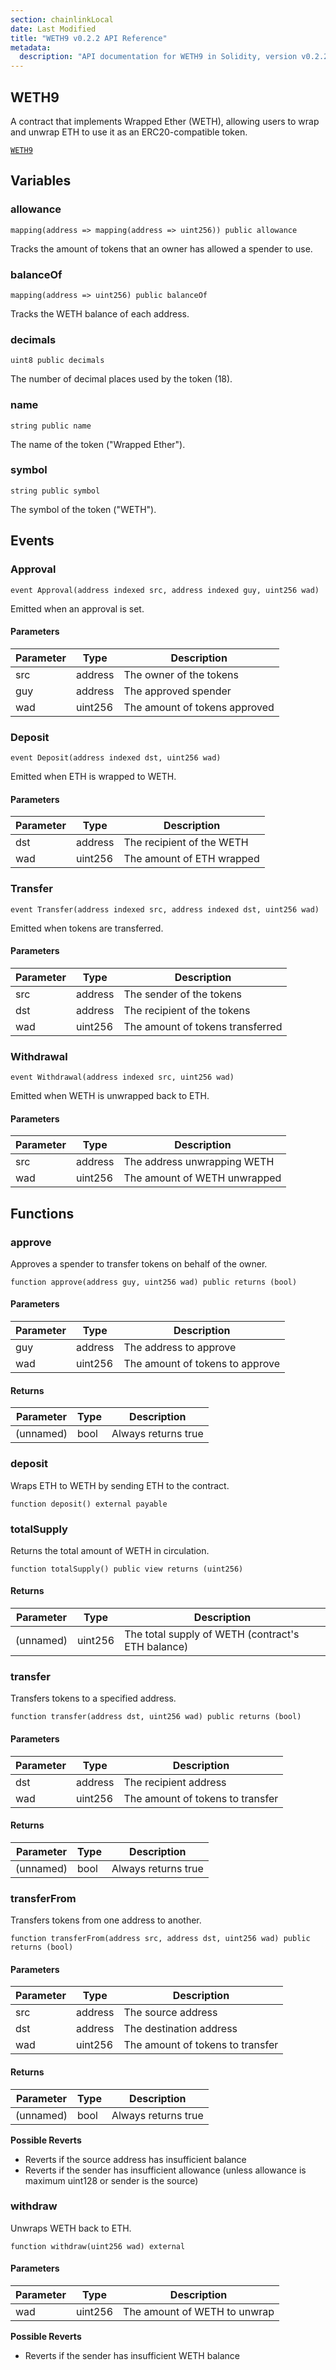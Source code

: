 ```yaml
---
section: chainlinkLocal
date: Last Modified
title: "WETH9 v0.2.2 API Reference"
metadata:
  description: "API documentation for WETH9 in Solidity, version v0.2.2."
---
```



<Common callout="importPackage022" />

## WETH9

A contract that implements Wrapped Ether (WETH), allowing users to wrap and unwrap ETH to use it as an ERC20-compatible token.

[`WETH9`](https://github.com/smartcontractkit/chainlink-local/blob/cd3bfb8c42716cfb791174314eba2c0d178551b9/src/shared/WETH9.sol)

## Variables

### allowance

```solidity
mapping(address => mapping(address => uint256)) public allowance
```

<Aside>

Tracks the amount of tokens that an owner has allowed a spender to use.

</Aside>

### balanceOf

```solidity
mapping(address => uint256) public balanceOf
```

<Aside>

Tracks the WETH balance of each address.

</Aside>

### decimals

```solidity
uint8 public decimals
```

<Aside>

The number of decimal places used by the token (18).

</Aside>

### name

```solidity
string public name
```

<Aside>

The name of the token ("Wrapped Ether").

</Aside>

### symbol

```solidity
string public symbol
```

<Aside>

The symbol of the token ("WETH").

</Aside>

## Events

### Approval

```solidity
event Approval(address indexed src, address indexed guy, uint256 wad)
```

Emitted when an approval is set.

#### Parameters

| Parameter | Type    | Description                   |
| --------- | ------- | ----------------------------- |
| src       | address | The owner of the tokens       |
| guy       | address | The approved spender          |
| wad       | uint256 | The amount of tokens approved |

### Deposit

```solidity
event Deposit(address indexed dst, uint256 wad)
```

Emitted when ETH is wrapped to WETH.

#### Parameters

| Parameter | Type    | Description               |
| --------- | ------- | ------------------------- |
| dst       | address | The recipient of the WETH |
| wad       | uint256 | The amount of ETH wrapped |

### Transfer

```solidity
event Transfer(address indexed src, address indexed dst, uint256 wad)
```

Emitted when tokens are transferred.

#### Parameters

| Parameter | Type    | Description                      |
| --------- | ------- | -------------------------------- |
| src       | address | The sender of the tokens         |
| dst       | address | The recipient of the tokens      |
| wad       | uint256 | The amount of tokens transferred |

### Withdrawal

```solidity
event Withdrawal(address indexed src, uint256 wad)
```

Emitted when WETH is unwrapped back to ETH.

#### Parameters

| Parameter | Type    | Description                  |
| --------- | ------- | ---------------------------- |
| src       | address | The address unwrapping WETH  |
| wad       | uint256 | The amount of WETH unwrapped |

## Functions

### approve

Approves a spender to transfer tokens on behalf of the owner.

```solidity
function approve(address guy, uint256 wad) public returns (bool)
```

#### Parameters

| Parameter | Type    | Description                     |
| --------- | ------- | ------------------------------- |
| guy       | address | The address to approve          |
| wad       | uint256 | The amount of tokens to approve |

#### Returns

| Parameter | Type | Description         |
| --------- | ---- | ------------------- |
| (unnamed) | bool | Always returns true |

### deposit

Wraps ETH to WETH by sending ETH to the contract.

```solidity
function deposit() external payable
```

### totalSupply

Returns the total amount of WETH in circulation.

```solidity
function totalSupply() public view returns (uint256)
```

#### Returns

| Parameter | Type    | Description                                       |
| --------- | ------- | ------------------------------------------------- |
| (unnamed) | uint256 | The total supply of WETH (contract's ETH balance) |

### transfer

Transfers tokens to a specified address.

```solidity
function transfer(address dst, uint256 wad) public returns (bool)
```

#### Parameters

| Parameter | Type    | Description                      |
| --------- | ------- | -------------------------------- |
| dst       | address | The recipient address            |
| wad       | uint256 | The amount of tokens to transfer |

#### Returns

| Parameter | Type | Description         |
| --------- | ---- | ------------------- |
| (unnamed) | bool | Always returns true |

### transferFrom

Transfers tokens from one address to another.

```solidity
function transferFrom(address src, address dst, uint256 wad) public returns (bool)
```

#### Parameters

| Parameter | Type    | Description                      |
| --------- | ------- | -------------------------------- |
| src       | address | The source address               |
| dst       | address | The destination address          |
| wad       | uint256 | The amount of tokens to transfer |

#### Returns

| Parameter | Type | Description         |
| --------- | ---- | ------------------- |
| (unnamed) | bool | Always returns true |

<Aside type="caution">

**Possible Reverts**

- Reverts if the source address has insufficient balance
- Reverts if the sender has insufficient allowance (unless allowance is maximum uint128 or sender is the source)

</Aside>

### withdraw

Unwraps WETH back to ETH.

```solidity
function withdraw(uint256 wad) external
```

#### Parameters

| Parameter | Type    | Description                  |
| --------- | ------- | ---------------------------- |
| wad       | uint256 | The amount of WETH to unwrap |

<Aside type="caution">

**Possible Reverts**

- Reverts if the sender has insufficient WETH balance

</Aside>
